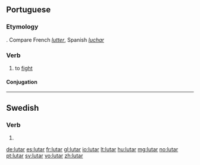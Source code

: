 ==Portuguese==

===Etymology===
{{etyl|la|pt}} {{term|luctari||struggle|lang=la}}. Compare French ''[[lutter]]'', Spanish ''[[luchar]]''

===Verb===
{{pt-verb|lut|ar}}

# to [[fight]]

====Conjugation====
{{pt-conj|lut|ar}}

----

==Swedish==

===Verb===
{{head|sv|verb form}}

# {{sv-verb-form-pre|luta}}

[[de:lutar]]
[[es:lutar]]
[[fr:lutar]]
[[gl:lutar]]
[[io:lutar]]
[[lt:lutar]]
[[hu:lutar]]
[[mg:lutar]]
[[no:lutar]]
[[pt:lutar]]
[[sv:lutar]]
[[vo:lutar]]
[[zh:lutar]]
